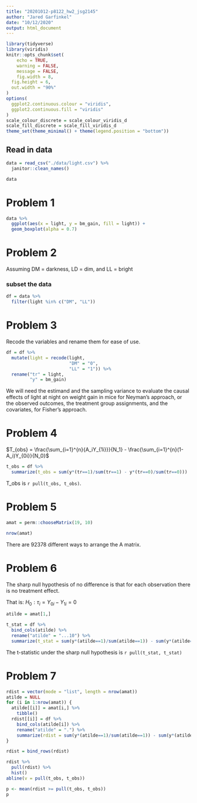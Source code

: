 ```yaml
---
title: "20201012-p8122_hw2_jsg2145"
author: "Jared Garfinkel"
date: "10/12/2020"
output: html_document
---
```


```r
library(tidyverse)
library(viridis)
knitr::opts_chunk$set(
	echo = TRUE,
	warning = FALSE,
	message = FALSE,
	fig.width = 8, 
  fig.height = 6,
  out.width = "90%"
)
options(
  ggplot2.continuous.colour = "viridis",
  ggplot2.continuous.fill = "viridis"
)
scale_colour_discrete = scale_colour_viridis_d
scale_fill_discrete = scale_fill_viridis_d
theme_set(theme_minimal() + theme(legend.position = "bottom"))
```

## Read in data

```r
data = read_csv("./data/light.csv") %>% 
  janitor::clean_names()

data
```

# Problem 1

```r
data %>% 
  ggplot(aes(x = light, y = bm_gain, fill = light)) +
  geom_boxplot(alpha = 0.7)
```

# Problem 2

Assuming DM = darkness, LD = dim, and LL = bright

### subset the data

```r
df = data %>% 
  filter(light %in% c("DM", "LL"))
```

# Problem 3

Recode the variables and rename them for ease of use.

```r
df = df %>% 
  mutate(light = recode(light, 
                        "DM" = "0",
                        "LL" = "1")) %>% 
  rename("tr" = light,
         "y" = bm_gain)
```

We will need the estimand and the sampling variance to evaluate the causal effects of light at night on weight gain in mice for Neyman's approach, or the observed outcomes, the treatment group assignments, and the covariates, for Fisher's approach.

# Problem 4

$T_{obs} = \frac{\sum_{i=1}^{n}{A_iY_{1i}}}{N_1} - \frac{\sum_{i=1}^{n}(1-A_i)Y_{0i}}{N_0}$

```r
t_obs = df %>% 
  summarize(t_obs = sum(y*(tr==1)/sum(tr==1) - y*(tr==0)/sum(tr==0)))
```

T_obs is `r pull(t_obs, t_obs)`.

# Problem 5

```r
amat = perm::chooseMatrix(19, 10)

nrow(amat)
```
There are 92378 different ways to arrange the A matrix.

# Problem 6

The sharp null hypothesis of no difference is that for each observation there is no treatment effect. 

That is: $H_0: \tau_i = Y_{0i} - Y_{1i} = 0$

```r
atilde = amat[1,]

t_stat = df %>% 
  bind_cols(atilde) %>%
  rename("atilde" = "...10") %>% 
  summarize(t_stat = sum(y*(atilde==1)/sum(atilde==1)) - sum(y*(atilde==0)/sum(atilde==0)))
```
The t-statistic under the sharp null hypothesis is `r pull(t_stat, t_stat)`


# Problem 7

```r
rdist = vector(mode = "list", length = nrow(amat))
atilde = NULL
for (i in 1:nrow(amat)) {
  atilde[[i]] = amat[i,] %>% 
    tibble()
  rdist[[i]] = df %>%
    bind_cols(atilde[i]) %>% 
    rename("atilde" = ".") %>% 
    summarize(rdist = sum(y*(atilde==1)/sum(atilde==1)) - sum(y*(atilde==0)/sum(atilde==0)))
}

rdist = bind_rows(rdist)
```


```r
rdist %>% 
  pull(rdist) %>% 
  hist()
abline(v = pull(t_obs, t_obs))
```

```r
p <- mean(rdist >= pull(t_obs, t_obs))
p
```


